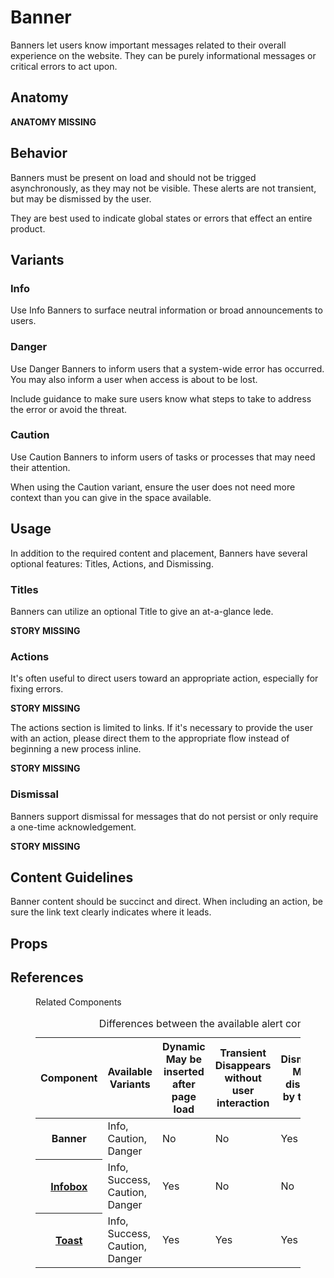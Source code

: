 
# Banner

Banners let users know important messages related to their overall experience on the website. They can be purely informational messages or critical errors to act upon.

## Anatomy

**ANATOMY MISSING**

## Behavior

Banners must be present on load and should not be trigged asynchronously, as they may not be visible. These alerts are not transient, but may be dismissed by the user.

They are best used to indicate global states or errors that effect an entire product.

## Variants

### Info

Use Info Banners to surface neutral information or broad announcements to users.

<Canvas>
  <Story id="components-banner--info" />
</Canvas>

### Danger

Use Danger Banners to inform users that a system-wide error has occurred. You may also inform a user when access is about to be lost.

Include guidance to make sure users know what steps to take to address the error or avoid the threat.

<Canvas>
  <Story id="components-banner--danger" />
</Canvas>

### Caution

Use Caution Banners to inform users of tasks or processes that may need their attention.

When using the Caution variant, ensure the user does not need more context than you can give in the space available.

<Canvas>
  <Story id="components-banner--caution" />
</Canvas>

## Usage

In addition to the required content and placement, Banners have several optional features: Titles, Actions, and Dismissing.

### Titles

Banners can utilize an optional Title to give an at-a-glance lede.

**STORY MISSING**

### Actions

It's often useful to direct users toward an appropriate action, especially for fixing errors.

**STORY MISSING**

The actions section is limited to links. If it's necessary to provide the user with an action, please direct them to the appropriate flow instead of beginning a new process inline.

**STORY MISSING**

### Dismissal

Banners support dismissal for messages that do not persist or only require a one-time acknowledgement.

**STORY MISSING**

## Content Guidelines

Banner content should be succinct and direct. When including an action, be sure the link text clearly indicates where it leads.

## Props

<ArgsTable />

<ThemeTable componentThemeReducer={theme} />

## References

<figure class="ods-table--figure">
  <figcaption class="ods-table--figcaption">Related Components</figcaption>
  <table class="ods-table">
    <caption>Differences between the available alert components</caption>
    <thead>
      <tr>
        <th scope="column">Component</th>
        <th scope="column">Available Variants</th>
        <th scope="column">
          <span class="has-ods-tooltip">
            <abbr aria-describedby="tip-dynamic">Dynamic</abbr>
            <aside
              class="ods-tooltip is-ods-tooltip-top"
              id="tip-dynamic"
              role="tooltip"
            >
              May be inserted after page load
            </aside>
          </span>
        </th>
        <th scope="column">
          <span class="has-ods-tooltip">
            <abbr aria-describedby="tip-transient">Transient</abbr>
            <aside
              class="ods-tooltip is-ods-tooltip-top"
              id="tip-transient"
              role="tooltip"
            >
              Disappears without user interaction
            </aside>
          </span>
        </th>
        <th scope="column">
          <span class="has-ods-tooltip">
            <abbr aria-describedby="tip-dismissable">Dismissable</abbr>
            <aside
              class="ods-tooltip is-ods-tooltip-top"
              id="tip-dismissable"
              role="tooltip"
            >
              May be dismissed by the user
            </aside>
          </span>
        </th>
        <th scope="column">
          <span class="has-ods-tooltip">
            <abbr aria-describedby="tip-actionable">Actionable</abbr>
            <aside
              class="ods-tooltip is-ods-tooltip-top"
              id="tip-actionable"
              role="tooltip"
            >
              May include actions or links
            </aside>
          </span>
        </th>
      </tr>
    </thead>
    <tbody>
      <tr>
        <th scope="row">Banner</th>
        <td>Info, Caution, Danger</td>
        <td>No</td>
        <td>No</td>
        <td>Yes</td>
        <td>Yes</td>
      </tr>
      <tr>
        <th scope="row">
          <a href="?path=/docs/components-infobox--info#infobox">Infobox</a>
        </th>
        <td>Info, Success, Caution, Danger</td>
        <td>Yes</td>
        <td>No</td>
        <td>No</td>
        <td>Yes</td>
      </tr>
      <tr>
        <th scope="row">
          <a href="?path=/docs/components-toast--info#toast">Toast</a>
        </th>
        <td>Info, Success, Caution, Danger</td>
        <td>Yes</td>
        <td>Yes</td>
        <td>Yes</td>
        <td>No</td>
      </tr>
    </tbody>
  </table>
</figure>

